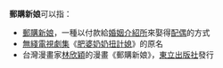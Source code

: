 '''郵購新娘'''可以指：
* [[郵購新娘|郵購新娘]]，一種以付款給[[婚姻介紹所|婚姻介紹所]]來娶得[[配偶|配偶]]的方式
* [[無綫電視|無綫電視]][[劇集|劇集]]《[[肥婆奶奶扭計媳|肥婆奶奶扭計媳]]》的原名
* 台灣漫畫家[[林欣穎|林欣穎]]的漫畫《郵購新娘》，[[東立出版社|東立出版社]]發行

{{disambig|Cat=四字消歧義}}